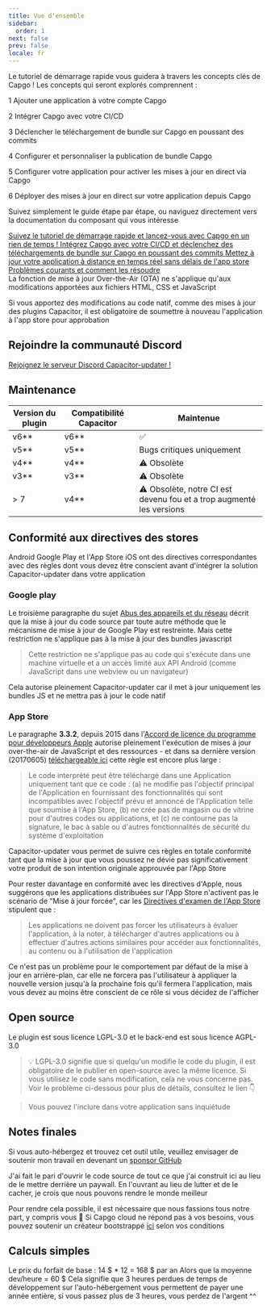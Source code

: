 ```yaml
---
title: Vue d'ensemble
sidebar:
  order: 1
next: false
prev: false
locale: fr
---
```



Le tutoriel de démarrage rapide vous guidera à travers les concepts clés de Capgo ! Les concepts qui seront explorés comprennent :

<Steps>

1 Ajouter une application à votre compte Capgo

2 Intégrer Capgo avec votre CI/CD

3 Déclencher le téléchargement de bundle sur Capgo en poussant des commits

4 Configurer et personnaliser la publication de bundle Capgo

5 Configurer votre application pour activer les mises à jour en direct via Capgo

6 Déployer des mises à jour en direct sur votre application depuis Capgo

</Steps>

Suivez simplement le guide étape par étape, ou naviguez directement vers la documentation du composant qui vous intéresse

<CardGrid stagger>
  <a href="/docs/getting-started/add-an-app/" ><Card title="Commencer le tutoriel" icon="rocket" >
    Suivez le tutoriel de démarrage rapide et lancez-vous avec Capgo en un rien de temps !
  </Card></a>
  <a href="/docs/getting-started/deploy/"><Card title="Facile à intégrer" icon="pencil">
    Intégrez Capgo avec votre CI/CD et déclenchez des téléchargements de bundle sur Capgo en poussant des commits
  </Card></a>
  <a href="/docs/getting-started/live-updates"><Card title="Documentation des mises à jour en direct" icon="setting">
    Mettez à jour votre application à distance en temps réel sans délais de l'app store
  </Card></a>
  <a href="/docs/getting-started/trouble-shooting"><Card title="Dépannage" icon="open-book">
    Problèmes courants et comment les résoudre
  </Card></a>
</CardGrid>

<Aside type="tip">
La fonction de mise à jour Over-the-Air (OTA) ne s'applique qu'aux modifications apportées aux fichiers HTML, CSS et JavaScript

Si vous apportez des modifications au code natif, comme des mises à jour des plugins Capacitor, il est obligatoire de soumettre à nouveau l'application à l'app store pour approbation
</Aside>

## Rejoindre la communauté Discord

[Rejoignez le serveur Discord Capacitor-updater !](https://discord.com/invite/VnYRvBfgA6)

## Maintenance

| Version du plugin | Compatibilité Capacitor | Maintenue        |
| ---------------- | ----------------------- | ---------------- |
| v6\*\*          | v6\*\*                 | ✅               |
| v5\*\*          | v5\*\*                 | Bugs critiques uniquement |
| v4\*\*          | v4\*\*                 | ⚠️ Obsolète      |
| v3\*\*          | v3\*\*                 | ⚠️ Obsolète      |
| > 7             | v4\*\*                 | ⚠️ Obsolète, notre CI est devenu fou et a trop augmenté les versions     |

## Conformité aux directives des stores

Android Google Play et l'App Store iOS ont des directives correspondantes avec des règles dont vous devez être conscient avant d'intégrer la solution Capacitor-updater dans votre application

### Google play

Le troisième paragraphe du sujet [Abus des appareils et du réseau](https://support.google.com/googleplay/android-developer/answer/9888379/?hl=fr) décrit que la mise à jour du code source par toute autre méthode que le mécanisme de mise à jour de Google Play est restreinte. Mais cette restriction ne s'applique pas à la mise à jour des bundles javascript
> Cette restriction ne s'applique pas au code qui s'exécute dans une machine virtuelle et a un accès limité aux API Android (comme JavaScript dans une webview ou un navigateur)

Cela autorise pleinement Capacitor-updater car il met à jour uniquement les bundles JS et ne mettra pas à jour le code natif

### App Store

Le paragraphe **3.3.2**, depuis 2015 dans l'[Accord de licence du programme pour développeurs Apple](https://developer.apple.com/programs/ios/information/) autorise pleinement l'exécution de mises à jour over-the-air de JavaScript et des ressources - et dans sa dernière version (20170605) [téléchargeable ici](https://developer.apple.com/terms/) cette règle est encore plus large :

> Le code interprété peut être téléchargé dans une Application uniquement tant que ce code : (a) ne modifie pas l'objectif principal de l'Application en fournissant des fonctionnalités qui sont incompatibles avec l'objectif prévu et annoncé de l'Application telle que soumise à l'App Store, (b) ne crée pas de magasin ou de vitrine pour d'autres codes ou applications, et (c) ne contourne pas la signature, le bac à sable ou d'autres fonctionnalités de sécurité du système d'exploitation

Capacitor-updater vous permet de suivre ces règles en totale conformité tant que la mise à jour que vous poussez ne dévie pas significativement votre produit de son intention originale approuvée par l'App Store

Pour rester davantage en conformité avec les directives d'Apple, nous suggérons que les applications distribuées sur l'App Store n'activent pas le scénario de "Mise à jour forcée", car les [Directives d'examen de l'App Store](https://developer.apple.com/app-store/review/guidelines/) stipulent que :

> Les applications ne doivent pas forcer les utilisateurs à évaluer l'application, à la noter, à télécharger d'autres applications ou à effectuer d'autres actions similaires pour accéder aux fonctionnalités, au contenu ou à l'utilisation de l'application

Ce n'est pas un problème pour le comportement par défaut de la mise à jour en arrière-plan, car elle ne forcera pas l'utilisateur à appliquer la nouvelle version jusqu'à la prochaine fois qu'il fermera l'application, mais vous devez au moins être conscient de ce rôle si vous décidez de l'afficher

## Open source

Le plugin est sous licence LGPL-3.0 et le back-end est sous licence AGPL-3.0

> 💡 LGPL-3.0 signifie que si quelqu'un modifie le code du plugin, il est obligatoire de le publier en open-source avec la même licence. Si vous utilisez le code sans modification, cela ne vous concerne pas. Voir le problème ci-dessous pour plus de détails, consultez le lien 👇

<LinkCard
	title="Licence ?"
	href="https://github.com/Cap-go/capacitor-updater/issues/7"
/>

<LinkCard
	title="Essayez GPTS Capgo pour obtenir de l'aide au lieu de lire la documentation"
	href="https://chat.openai.com/g/g-3dMwHbF2w-capgo-doc-gpt"
/>

> Vous pouvez l'inclure dans votre application sans inquiétude

## Notes finales

Si vous auto-hébergez et trouvez cet outil utile, veuillez envisager de soutenir mon travail en devenant un [sponsor GitHub](https://github.com/sponsors/riderx/)

J'ai fait le pari d'ouvrir le code source de tout ce que j'ai construit ici au lieu de le mettre derrière un paywall. En l'ouvrant au lieu de lutter et de le cacher, je crois que nous pouvons rendre le monde meilleur

Pour rendre cela possible, il est nécessaire que nous fassions tous notre part, y compris vous 🥹 Si Capgo cloud ne répond pas à vos besoins, vous pouvez soutenir un créateur bootstrappé [ici](https://github.com/sponsors/riderx/) selon vos conditions

## Calculs simples

Le prix du forfait de base : 14 $ * 12 = 168 $ par an
Alors que la moyenne dev/heure = 60 $
Cela signifie que 3 heures perdues de temps de développement sur l'auto-hébergement vous permettent de payer une année entière, si vous passez plus de 3 heures, vous perdez de l'argent ^^